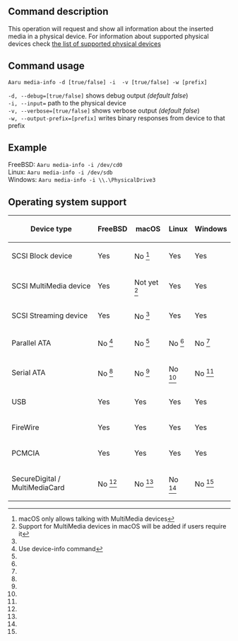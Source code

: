 ==Command description==
This operation will request and show all information about the inserted media in a physical device. For information about supported physical devices check [[Supported-devices.mediawiki|the list of supported physical devices]]

==Command usage==
<code>Aaru media-info -d [true/false] -i <device> -v [true/false] -w [prefix]</code>

<code>-d, --debug=[true/false]</code> shows debug output ''(default false'')<br />
<code>-i, --input=<device></code> path to the physical device<br />
<code>-v, --verbose=[true/false]</code> shows verbose output ''(default false'')<br />
<code>-w, --output-prefix=[prefix]</code> writes binary responses from device to that prefix  

==Example==
FreeBSD: <code>Aaru media-info -i /dev/cd0</code><br />
Linux: <code>Aaru media-info -i /dev/sdb</code><br />
Windows: <code>Aaru media-info -i \\.\PhysicalDrive3</code><br />

==Operating system support==
{|
! Device type
! FreeBSD
! macOS
! Linux
! Windows
|-
| SCSI Block device
| Yes
| No <ref name="macOS permissions">macOS only allows talking with MultiMedia devices</ref>
| Yes
| Yes
|-
| SCSI MultiMedia device
| Yes
| Not yet <ref name="macOS users">Support for MultiMedia devices in macOS will be added if users require it</ref>
| Yes
| Yes
|-
| SCSI Streaming device
| Yes
| No <ref name="macOS permissions"/>
| Yes
| Yes
|-
| Parallel ATA
| No <ref name="atamedia">Use device-info command</ref>
| No <ref name="atamedia"/>
| No <ref name="atamedia"/>
| No <ref name="atamedia"/>
|-
| Serial ATA
| No <ref name="atamedia"/>
| No <ref name="atamedia"/>
| No <ref name="atamedia"/>
| No <ref name="atamedia"/>
|-
| USB
| Yes
| Yes
| Yes
| Yes
|-
| FireWire
| Yes
| Yes
| Yes
| Yes
|-
| PCMCIA
| Yes
| Yes
| Yes
| Yes
|-
| SecureDigital / MultiMediaCard
| No <ref name="atamedia"/>
| No <ref name="atamedia"/>
| No <ref name="atamedia"/>
| No <ref name="atamedia"/>
|}

<references/>
